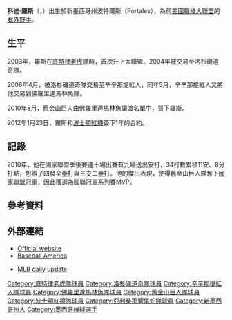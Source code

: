 {{BLP unsourced|time=2010-10-20T13:17:17+00:00}}
{{Infobox baseball biography
|name=科迪·羅斯<br />Cody Ross
|image= Cody Ross on July 15, 2011.jpg
|image_size  =
|caption =
|position=[[右外野手|右外野手]]
|bats=右
|throws=左
|birth_date= {{Birth date and age|1980|12|23}}
|birth_place= {{USA}}[[新墨西哥州|新墨西哥州]][[波塔列斯|波塔列斯]]
|death_date= 
|death_place= 
|debutleague =美國職棒大聯盟
|debutdate=7月4日
|debutyear=2003年
|debutteam=底特律老虎
|finalleague =美國職棒大聯盟
|finaldate=5月1日
|finalyear=2015年
|finalteam=奧克蘭運動家
|statleague =美國職棒大聯盟
|stat1label=[[打擊率|打擊率]]
|stat1value=.262
|stat2label=[[全壘打|全壘打]]
|stat2value=132
|stat3label=[[打點|打點]]
|stat3value=508
|teams=
* [[底特律老虎|底特律老虎]] ({{mlby|2003}})
* [[洛杉磯道奇|洛杉磯道奇]] ({{mlby|2005}}–{{mlby|2006}})
* [[辛辛那提紅人|辛辛那提紅人]] ({{mlby|2006}})
* [[佛羅里達馬林魚|佛羅里達馬林魚]] ({{mlby|2006}}–{{mlby|2010}})
* [[舊金山巨人|舊金山巨人]] ({{mlby|2010}}–{{mlby|2011}})
* [[波士頓紅襪|波士頓紅襪]] ({{mlby|2012}})
* [[亞利桑那響尾蛇|亞利桑那響尾蛇]] ({{mlby|2013}}–{{mlby|2014}})
* [[奧克蘭運動家|奧克蘭運動家]] ({{mlby|2015}})
|highlights=
* [[世界大賽|世界大賽]]冠軍 ([[2010年世界大賽|2010]])
* 國聯冠軍賽MVP (2010)
|hoflink = 美國國家棒球名人堂暨博物館
|hoftype = 美國棒球名人堂
|hofdate= 
|hofvote= 
}}

'''科迪·羅斯'''（{{lang-en| Cody Joseph Ross }}，{{bd|1980年|12月23日}}）出生於新墨西哥州波特爾斯（Portales），為前[[美國職棒大聯盟|美國職棒大聯盟]]的[[右外野手|右外野手]]。

==生平==
2003年，羅斯在[[底特律老虎|底特律老虎]]隊時，首次升上大聯盟。2004年被交易至洛杉磯道奇隊。

2006年4月，被洛杉磯道奇隊交易至辛辛那提紅人，同年5月，辛辛那提紅人又將他交易到佛羅里達馬林魚隊。

2010年8月，[[舊金山巨人|舊金山巨人]]由佛羅里達馬林魚讓渡名單中，買下羅斯。

2012年1月23日，羅斯和[[波士頓紅襪|波士頓紅襪]]簽下1年的合約。

==記錄==
2010年，他在國家聯盟季後賽連十場出賽有九場送出安打，34打數累積11安、8分打點，包辦了四發全壘打與三支二壘打。他的傑出表現，使得舊金山巨人隊奪下[[國家聯盟|國家聯盟]]冠軍，因此獲選為國聯冠軍系列賽MVP。

==參考資料==
{{Reflist}}

==外部連結==
{{Commonscat|Cody Ross}}
*[https://web.archive.org/web/20110904114929/http://codyross.org/ Official website]
*[http://www.baseballamerica.com/today/stats/player.php?id=425496 Baseball America] {{Wayback|url=http://www.baseballamerica.com/today/stats/player.php?id=425496 |date=20090825071411 }}
{{baseballstats|mlb=425496|espn=5404|br=r/rossco01|fangraphs=1760|cube=R/cody-ross|brm=ross--001cod}}
*[http://sports.yahoo.com/mlb/players/7053 MLB daily update] {{Wayback|url=http://sports.yahoo.com/mlb/players/7053 |date=20210410201411 }}



{{2010 World Series Champions}}
{{DEFAULTSORT:Ross, Cody}}

[[Category:底特律老虎隊球員|Category:底特律老虎隊球員]]
[[Category:洛杉磯道奇隊球員|Category:洛杉磯道奇隊球員]]
[[Category:辛辛那提紅人隊球員|Category:辛辛那提紅人隊球員]]
[[Category:佛羅里達馬林魚隊球員|Category:佛羅里達馬林魚隊球員]]
[[Category:舊金山巨人隊球員|Category:舊金山巨人隊球員]]
[[Category:波士頓紅襪隊球員|Category:波士頓紅襪隊球員]]
[[Category:亞利桑那響尾蛇隊球員|Category:亞利桑那響尾蛇隊球員]]
[[Category:新墨西哥州人|Category:新墨西哥州人]]
[[Category:墨西哥棒球選手|Category:墨西哥棒球選手]]